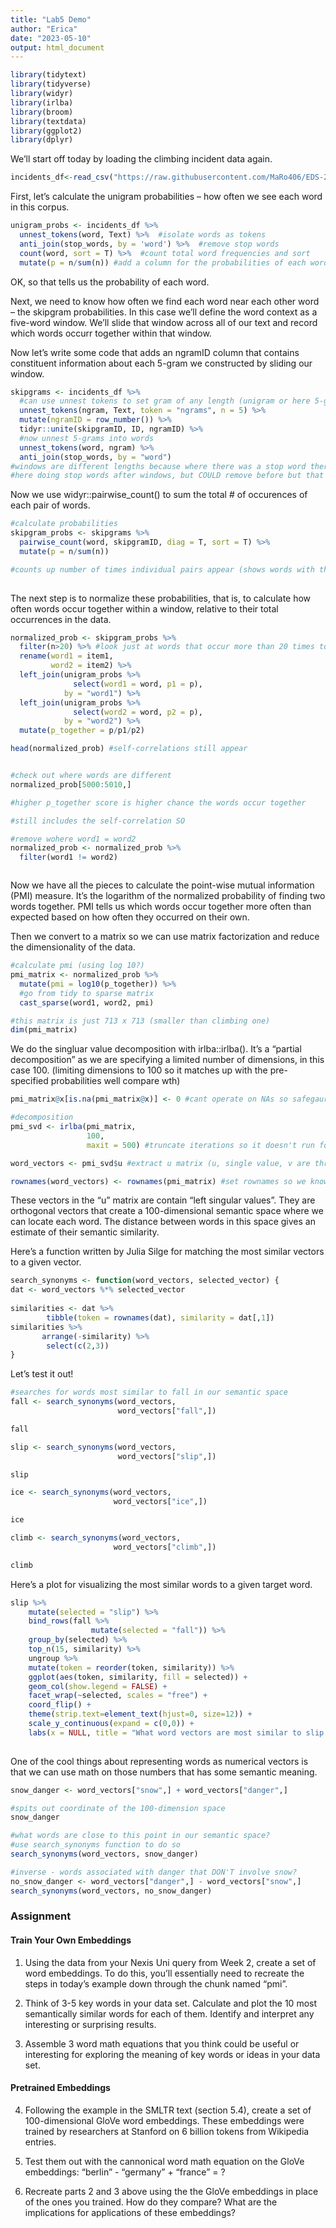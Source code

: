 ```yaml
---
title: "Lab5 Demo"
author: "Erica"
date: "2023-05-10"
output: html_document
---
```


```r
library(tidytext)
library(tidyverse)
library(widyr)
library(irlba) 
library(broom) 
library(textdata)
library(ggplot2)
library(dplyr)
```

We'll start off today by loading the climbing incident data again.

```r
incidents_df<-read_csv("https://raw.githubusercontent.com/MaRo406/EDS-231-text-sentiment/main/data/climbing_reports_model_dat.csv")
```

First, let's calculate the unigram probabilities -- how often we see each word in this corpus.

```r

unigram_probs <- incidents_df %>% 
  unnest_tokens(word, Text) %>%  #isolate words as tokens
  anti_join(stop_words, by = 'word') %>%  #remove stop words
  count(word, sort = T) %>%  #count total word frequencies and sort
  mutate(p = n/sum(n)) #add a column for the probabilities of each word


```

OK, so that tells us the probability of each word.

Next, we need to know how often we find each word near each other word -- the skipgram probabilities. In this case we'll define the word context as a five-word window. We'll slide that window across all of our text and record which words occurr together within that window.

Now let's write some code that adds an ngramID column that contains constituent information about each 5-gram we constructed by sliding our window.

```r

skipgrams <- incidents_df %>% 
  #can use unnest tokens to set gram of any length (unigram or here 5-gram)
  unnest_tokens(ngram, Text, token = "ngrams", n = 5) %>% 
  mutate(ngramID = row_number()) %>% 
  tidyr::unite(skipgramID, ID, ngramID) %>% 
  #now unnest 5-grams into words
  unnest_tokens(word, ngram) %>% 
  anti_join(stop_words, by = "word")
#windows are different lengths because where there was a stop word there is now no entry
#here doing stop words after windows, but COULD remove before but that changes the meaning (removing after like this preserves more meaning)


```

Now we use widyr::pairwise_count() to sum the total \# of occurences of each pair of words.

```r

#calculate probabilities
skipgram_probs <- skipgrams %>% 
  pairwise_count(word, skipgramID, diag = T, sort = T) %>% 
  mutate(p = n/sum(n))

#counts up number of times individual pairs appear (shows words with themselves)
  
```

The next step is to normalize these probabilities, that is, to calculate how often words occur together within a window, relative to their total occurrences in the data.

```r

normalized_prob <- skipgram_probs %>% 
  filter(n>20) %>% #look just at words that occur more than 20 times together
  rename(word1 = item1,
         word2 = item2) %>% 
  left_join(unigram_probs %>% 
              select(word1 = word, p1 = p),
            by = "word1") %>% 
  left_join(unigram_probs %>% 
              select(word2 = word, p2 = p),
            by = "word2") %>% 
  mutate(p_together = p/p1/p2)

head(normalized_prob) #self-correlations still appear


#check out where words are different
normalized_prob[5000:5010,]

#higher p_together score is higher chance the words occur together

#still includes the self-correlation SO

#remove wohere word1 = word2
normalized_prob <- normalized_prob %>% 
  filter(word1 != word2)



```

Now we have all the pieces to calculate the point-wise mutual information (PMI) measure. It's the logarithm of the normalized probability of finding two words together. PMI tells us which words occur together more often than expected based on how often they occurred on their own.

Then we convert to a matrix so we can use matrix factorization and reduce the dimensionality of the data.

```r

#calculate pmi (using log 10?)
pmi_matrix <- normalized_prob %>% 
  mutate(pmi = log10(p_together)) %>% 
  #go from tidy to sparse matrix
  cast_sparse(word1, word2, pmi)

#this matrix is just 713 x 713 (smaller than climbing one)
dim(pmi_matrix)


```

We do the singluar value decomposition with irlba::irlba(). It's a "partial decomposition" as we are specifying a limited number of dimensions, in this case 100. (limiting dimensions to 100 so it matches up with the pre-specified probabilities well compare wth)

```r

pmi_matrix@x[is.na(pmi_matrix@x)] <- 0 #cant operate on NAs so safegaurd by replacing with 0s

#decomposition
pmi_svd <- irlba(pmi_matrix,
                 100,
                 maxit = 500) #truncate iterations so it doesn't run forever :)

word_vectors <- pmi_svd$u #extract u matrix (u, single value, v are three)

rownames(word_vectors) <- rownames(pmi_matrix) #set rownames so we know what those words are

```

These vectors in the "u" matrix are contain "left singular values". They are orthogonal vectors that create a 100-dimensional semantic space where we can locate each word. The distance between words in this space gives an estimate of their semantic similarity.

Here's a function written by Julia Silge for matching the most similar vectors to a given vector.

```r
search_synonyms <- function(word_vectors, selected_vector) {
dat <- word_vectors %*% selected_vector
    
similarities <- dat %>%
        tibble(token = rownames(dat), similarity = dat[,1])
similarities %>%
       arrange(-similarity) %>%
        select(c(2,3))
}
```

Let's test it out!

```r
#searches for words most similar to fall in our semantic space
fall <- search_synonyms(word_vectors,
                        word_vectors["fall",])

fall

slip <- search_synonyms(word_vectors,
                        word_vectors["slip",])

slip

ice <- search_synonyms(word_vectors,
                       word_vectors["ice",])

ice

climb <- search_synonyms(word_vectors,
                       word_vectors["climb",])

climb

```

Here's a plot for visualizing the most similar words to a given target word.

```r
slip %>%
    mutate(selected = "slip") %>%
    bind_rows(fall %>%
                  mutate(selected = "fall")) %>%
    group_by(selected) %>%
    top_n(15, similarity) %>%
    ungroup %>%
    mutate(token = reorder(token, similarity)) %>%
    ggplot(aes(token, similarity, fill = selected)) +
    geom_col(show.legend = FALSE) +
    facet_wrap(~selected, scales = "free") +
    coord_flip() +
    theme(strip.text=element_text(hjust=0, size=12)) +
    scale_y_continuous(expand = c(0,0)) +
    labs(x = NULL, title = "What word vectors are most similar to slip or fall?")
  
```

One of the cool things about representing words as numerical vectors is that we can use math on those numbers that has some semantic meaning.

```r

snow_danger <- word_vectors["snow",] + word_vectors["danger",]

#spits out coordinate of the 100-dimension space
snow_danger

#what words are close to this point in our semantic space?
#use search_synonyms function to do so
search_synonyms(word_vectors, snow_danger)

#inverse - words associated with danger that DON'T involve snow?
no_snow_danger <- word_vectors["danger",] - word_vectors["snow",]
search_synonyms(word_vectors, no_snow_danger)


```

### Assignment

#### Train Your Own Embeddings

1.  Using the data from your Nexis Uni query from Week 2, create a set of word embeddings. To do this, you'll essentially need to recreate the steps in today's example down through the chunk named "pmi".

2.  Think of 3-5 key words in your data set. Calculate and plot the 10 most semantically similar words for each of them. Identify and interpret any interesting or surprising results.

3.  Assemble 3 word math equations that you think could be useful or interesting for exploring the meaning of key words or ideas in your data set.


#### Pretrained Embeddings

4.  Following the example in the SMLTR text (section 5.4), create a set of 100-dimensional GloVe word embeddings. These embeddings were trained by researchers at Stanford on 6 billion tokens from Wikipedia entries.

5.  Test them out with the cannonical word math equation on the GloVe embeddings: "berlin" - "germany" + "france" = ?

6.  Recreate parts 2 and 3 above using the the GloVe embeddings in place of the ones you trained. How do they compare? What are the implications for applications of these embeddings?